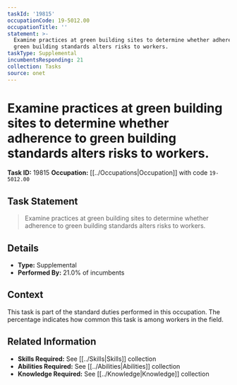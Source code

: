 ```yaml
---
taskId: '19815'
occupationCode: 19-5012.00
occupationTitle: ''
statement: >-
  Examine practices at green building sites to determine whether adherence to
  green building standards alters risks to workers.
taskType: Supplemental
incumbentsResponding: 21
collection: Tasks
source: onet
---
```

# Examine practices at green building sites to determine whether adherence to green building standards alters risks to workers.

**Task ID:** 19815
**Occupation:** [[../Occupations|Occupation]] with code `19-5012.00`

## Task Statement

> Examine practices at green building sites to determine whether adherence to green building standards alters risks to workers.

## Details

- **Type:** Supplemental
- **Performed By:** 21.0% of incumbents

## Context

This task is part of the standard duties performed in this occupation. The percentage indicates how common this task is among workers in the field.

## Related Information

- **Skills Required:** See [[../Skills|Skills]] collection
- **Abilities Required:** See [[../Abilities|Abilities]] collection
- **Knowledge Required:** See [[../Knowledge|Knowledge]] collection
